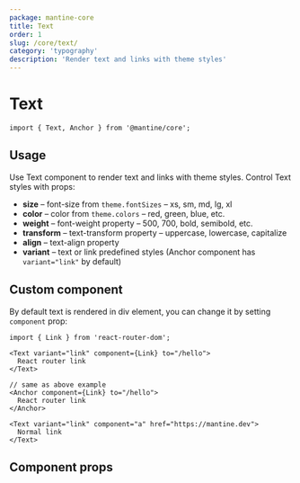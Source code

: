 ```yaml
---
package: mantine-core
title: Text
order: 1
slug: /core/text/
category: 'typography'
description: 'Render text and links with theme styles'
---
```



# Text

<PageHeader source="mantine-core/src/Text/Text.tsx" docs="core/Text.mdx" package="@mantine/core" />

```tsx
import { Text, Anchor } from '@mantine/core';
```

## Usage

Use Text component to render text and links with theme styles. Control Text styles with props:

- **size** – font-size from `theme.fontSizes` – xs, sm, md, lg, xl
- **color** – color from `theme.colors` – red, green, blue, etc.
- **weight** – font-weight property – 500, 700, bold, semibold, etc.
- **transform** – text-transform property – uppercase, lowercase, capitalize
- **align** – text-align property
- **variant** – text or link predefined styles (Anchor component has `variant="link"` by default)

<TextBaseDemo />

## Custom component

By default text is rendered in div element, you can change it by setting `component` prop:

```tsx
import { Link } from 'react-router-dom';

<Text variant="link" component={Link} to="/hello">
  React router link
</Text>

// same as above example
<Anchor component={Link} to="/hello">
  React router link
</Anchor>

<Text variant="link" component="a" href="https://mantine.dev">
  Normal link
</Text>
```

## Component props

<PropsTable component="Text" />
